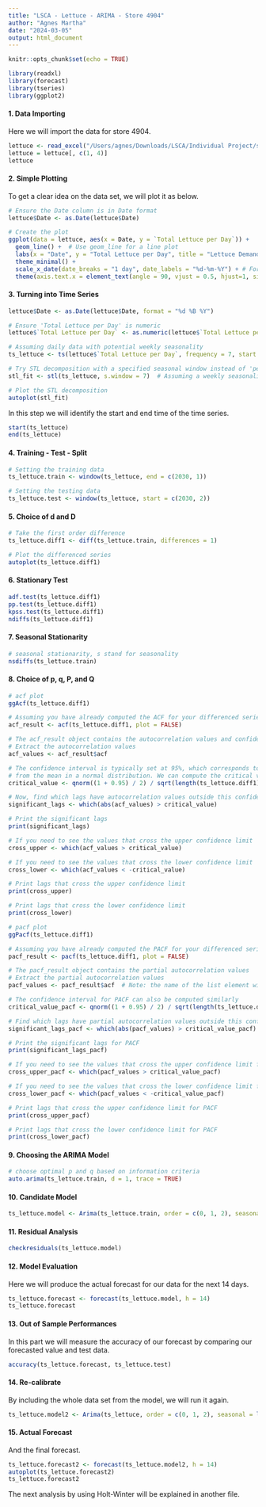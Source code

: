 ```yaml
---
title: "LSCA - Lettuce - ARIMA - Store 4904"
author: "Agnes Martha"
date: "2024-03-05"
output: html_document
---
```


```r
knitr::opts_chunk$set(echo = TRUE)
```


```r
library(readxl)
library(forecast)
library(tseries)
library(ggplot2)
```

#### 1. Data Importing

Here we will import the data for store 4904.

```r
lettuce <- read_excel("/Users/agnes/Downloads/LSCA/Individual Project/sub-recipe data.xlsx", sheet = "store 4904")
lettuce = lettuce[, c(1, 4)]
lettuce
```

#### 2. Simple Plotting

To get a clear idea on the data set, we will plot it as below.

```r
# Ensure the Date column is in Date format
lettuce$Date <- as.Date(lettuce$Date)

# Create the plot
ggplot(data = lettuce, aes(x = Date, y = `Total Lettuce per Day`)) + 
  geom_line() +  # Use geom_line for a line plot
  labs(x = "Date", y = "Total Lettuce per Day", title = "Lettuce Demand") +
  theme_minimal() +
  scale_x_date(date_breaks = "1 day", date_labels = "%d-%m-%Y") + # Format the x-axis for daily dates
  theme(axis.text.x = element_text(angle = 90, vjust = 0.5, hjust=1, size = 5)) # Tilt and make the date labels smaller

```
#### 3. Turning into Time Series

```r

lettuce$Date <- as.Date(lettuce$Date, format = "%d %B %Y")

# Ensure 'Total Lettuce per Day' is numeric
lettuce$`Total Lettuce per Day` <- as.numeric(lettuce$`Total Lettuce per Day`)

# Assuming daily data with potential weekly seasonality
ts_lettuce <- ts(lettuce$`Total Lettuce per Day`, frequency = 7, start = c(2015, as.numeric(format(min(lettuce$Date), "%j"))))

# Try STL decomposition with a specified seasonal window instead of 'periodic'
stl_fit <- stl(ts_lettuce, s.window = 7)  # Assuming a weekly seasonality, adjust as necessary

# Plot the STL decomposition
autoplot(stl_fit)

```
In this step we will identify the start and end time of the time series.

```r
start(ts_lettuce)
end(ts_lettuce)
```

#### 4. Training - Test - Split

```r
# Setting the training data
ts_lettuce.train <- window(ts_lettuce, end = c(2030, 1))

# Setting the testing data
ts_lettuce.test <- window(ts_lettuce, start = c(2030, 2))
```

#### 5. Choice of d and D 

```r
# Take the first order difference
ts_lettuce.diff1 <- diff(ts_lettuce.train, differences = 1)

# Plot the differenced series
autoplot(ts_lettuce.diff1)
```

#### 6. Stationary Test

```r
adf.test(ts_lettuce.diff1)
pp.test(ts_lettuce.diff1)
kpss.test(ts_lettuce.diff1)
ndiffs(ts_lettuce.diff1)
```

#### 7. Seasonal Stationarity

```r
# seasonal stationarity, s stand for seasonality
nsdiffs(ts_lettuce.train)
```

#### 8. Choice of p, q, P, and Q

```r
# acf plot
ggAcf(ts_lettuce.diff1)

# Assuming you have already computed the ACF for your differenced series:
acf_result <- acf(ts_lettuce.diff1, plot = FALSE)

# The acf_result object contains the autocorrelation values and confidence interval
# Extract the autocorrelation values
acf_values <- acf_result$acf

# The confidence interval is typically set at 95%, which corresponds to roughly 2 standard deviations
# from the mean in a normal distribution. We can compute the critical value for the 95% CI as:
critical_value <- qnorm((1 + 0.95) / 2) / sqrt(length(ts_lettuce.diff1))

# Now, find which lags have autocorrelation values outside this confidence interval
significant_lags <- which(abs(acf_values) > critical_value)

# Print the significant lags
print(significant_lags)

# If you need to see the values that cross the upper confidence limit
cross_upper <- which(acf_values > critical_value)

# If you need to see the values that cross the lower confidence limit
cross_lower <- which(acf_values < -critical_value)

# Print lags that cross the upper confidence limit
print(cross_upper)

# Print lags that cross the lower confidence limit
print(cross_lower)

```

```r
# pacf plot
ggPacf(ts_lettuce.diff1)

# Assuming you have already computed the PACF for your differenced series:
pacf_result <- pacf(ts_lettuce.diff1, plot = FALSE)

# The pacf_result object contains the partial autocorrelation values
# Extract the partial autocorrelation values
pacf_values <- pacf_result$acf  # Note: the name of the list element will still be 'acf'

# The confidence interval for PACF can also be computed similarly
critical_value_pacf <- qnorm((1 + 0.95) / 2) / sqrt(length(ts_lettuce.diff1))

# Find which lags have partial autocorrelation values outside this confidence interval
significant_lags_pacf <- which(abs(pacf_values) > critical_value_pacf)

# Print the significant lags for PACF
print(significant_lags_pacf)

# If you need to see the values that cross the upper confidence limit for PACF
cross_upper_pacf <- which(pacf_values > critical_value_pacf)

# If you need to see the values that cross the lower confidence limit for PACF
cross_lower_pacf <- which(pacf_values < -critical_value_pacf)

# Print lags that cross the upper confidence limit for PACF
print(cross_upper_pacf)

# Print lags that cross the lower confidence limit for PACF
print(cross_lower_pacf)

```
#### 9. Choosing the ARIMA Model

```r
# choose optimal p and q based on information criteria
auto.arima(ts_lettuce.train, d = 1, trace = TRUE) 
```

#### 10. Candidate Model

```r
ts_lettuce.model <- Arima(ts_lettuce.train, order = c(0, 1, 2), seasonal = list(order = c(1, 1, 0), period = 7), include.drift = TRUE)
```

#### 11. Residual Analysis

```r
checkresiduals(ts_lettuce.model)
```

#### 12. Model Evaluation

Here we will produce the actual forecast for our data for the next 14 days.

```r
ts_lettuce.forecast <- forecast(ts_lettuce.model, h = 14)
ts_lettuce.forecast
```

#### 13. Out of Sample Performances

In this part we will measure the accuracy of our forecast by comparing our forecasted value and test data.

```r

accuracy(ts_lettuce.forecast, ts_lettuce.test)

```

#### 14. Re-calibrate

By including the whole data set from the model, we will run it again.

```r
ts_lettuce.model2 <- Arima(ts_lettuce, order = c(0, 1, 2), seasonal = list(order = c(1, 1, 0), period = 7), include.drift = TRUE)
```

#### 15. Actual Forecast

And the final forecast.

```r
ts_lettuce.forecast2 <- forecast(ts_lettuce.model2, h = 14)
autoplot(ts_lettuce.forecast2)
ts_lettuce.forecast2
```
The next analysis by using Holt-Winter will be explained in another file.